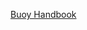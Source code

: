 [Buoy Handbook](https://alkaline-waitress-96b.notion.site/Employee-Handbook-9bb0a3fbfcdc4c939d5fd923283228cc)